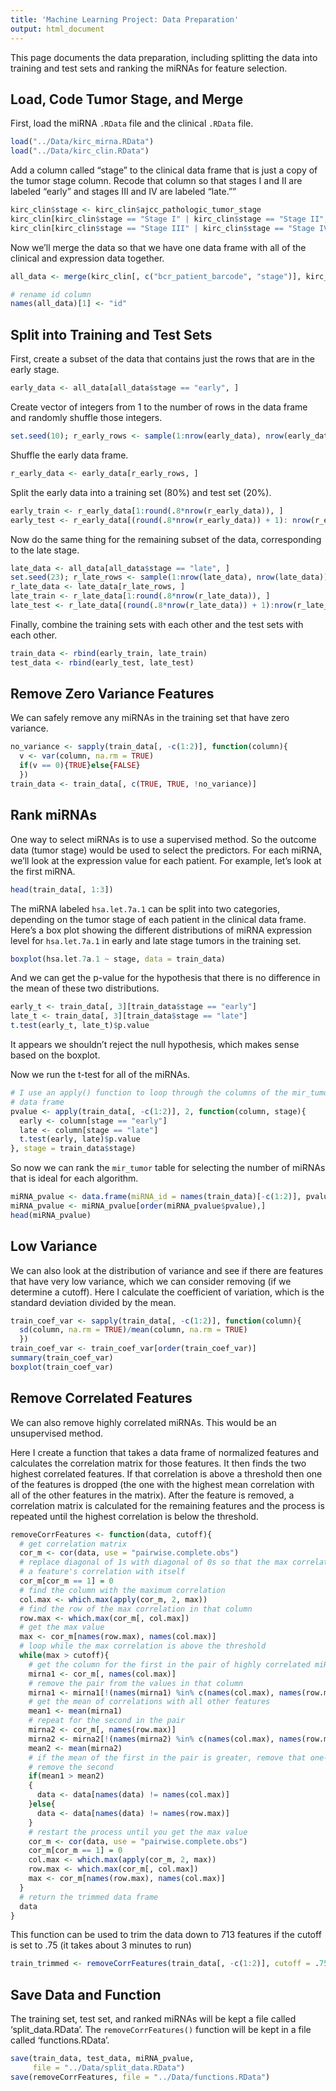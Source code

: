 ```yaml
---
title: 'Machine Learning Project: Data Preparation'
output: html_document
---
```


This page documents the data preparation, including splitting the data
into training and test sets and ranking the miRNAs for feature selection.

## Load, Code Tumor Stage, and Merge

First, load the miRNA `.RData` file and the clinical `.RData` file.

```r
load("../Data/kirc_mirna.RData")
load("../Data/kirc_clin.RData")
```

Add a column called "stage" to the clinical data frame that is just a copy of the 
tumor stage column. Recode that column so that stages I and II are labeled
"early" and stages III and IV are labeled "late.""

```r
kirc_clin$stage <- kirc_clin$ajcc_pathologic_tumor_stage
kirc_clin[kirc_clin$stage == "Stage I" | kirc_clin$stage == "Stage II", "stage"] <- "early"
kirc_clin[kirc_clin$stage == "Stage III" | kirc_clin$stage == "Stage IV", "stage"] <- "late"
```

Now we'll merge the data so that we have one data frame with all of the clinical and expression data together.

```r
all_data <- merge(kirc_clin[, c("bcr_patient_barcode", "stage")], kirc_mirna)

# rename id column
names(all_data)[1] <- "id"
```

## Split into Training and Test Sets

First, create a subset of the data that contains just the rows that are in the early stage.

```r
early_data <- all_data[all_data$stage == "early", ]
```

Create vector of integers from 1 to the number of rows in the data frame and randomly
shuffle those integers.

```r
set.seed(10); r_early_rows <- sample(1:nrow(early_data), nrow(early_data))
```

Shuffle the early data frame.

```r
r_early_data <- early_data[r_early_rows, ]
```

Split the early data into a training set (80%) and test set (20%).

```r
early_train <- r_early_data[1:round(.8*nrow(r_early_data)), ]
early_test <- r_early_data[(round(.8*nrow(r_early_data)) + 1): nrow(r_early_data), ]
```

Now do the same thing for the remaining subset of the data, corresponding to the late stage.

```r
late_data <- all_data[all_data$stage == "late", ]
set.seed(23); r_late_rows <- sample(1:nrow(late_data), nrow(late_data))
r_late_data <- late_data[r_late_rows, ]
late_train <- r_late_data[1:round(.8*nrow(r_late_data)), ]
late_test <- r_late_data[(round(.8*nrow(r_late_data)) + 1):nrow(r_late_data), ]
```

Finally, combine the training sets with each other and the test sets with each other.

```r
train_data <- rbind(early_train, late_train)
test_data <- rbind(early_test, late_test)
```

## Remove Zero Variance Features

We can safely remove any miRNAs in the training set that have zero variance.

```r
no_variance <- sapply(train_data[, -c(1:2)], function(column){
  v <- var(column, na.rm = TRUE)
  if(v == 0){TRUE}else{FALSE}
  })
train_data <- train_data[, c(TRUE, TRUE, !no_variance)]
```

## Rank miRNAs

One way to select miRNAs is to use a supervised method. So the outcome data (tumor stage) would be used to select the predictors. For each miRNA, we'll look at the expression value for each patient. For example, let's look at the first miRNA.

```r
head(train_data[, 1:3])
```

The miRNA labeled `hsa.let.7a.1` can be split into two categories, depending on the tumor stage
of each patient in the clinical data frame. Here's a box plot showing the different distributions
of miRNA expression level for `hsa.let.7a.1` in early and late stage tumors in the training set.

```r
boxplot(hsa.let.7a.1 ~ stage, data = train_data)
```

And we can get the p-value for the hypothesis that there is no difference in the mean
of these two distributions.

```r
early_t <- train_data[, 3][train_data$stage == "early"]
late_t <- train_data[, 3][train_data$stage == "late"]
t.test(early_t, late_t)$p.value
```

It appears we shouldn't reject the null hypothesis, which makes sense based on the boxplot.

Now we run the t-test for all of the miRNAs.

```r
# I use an apply() function to loop through the columns of the mir_tumor
# data frame
pvalue <- apply(train_data[, -c(1:2)], 2, function(column, stage){
  early <- column[stage == "early"]
  late <- column[stage == "late"]
  t.test(early, late)$p.value
}, stage = train_data$stage)
```

So now we can rank the `mir_tumor` table for selecting the number of miRNAs that is ideal for
each algorithm.

```r
miRNA_pvalue <- data.frame(miRNA_id = names(train_data)[-c(1:2)], pvalue, stringsAsFactors = FALSE)
miRNA_pvalue <- miRNA_pvalue[order(miRNA_pvalue$pvalue),]
head(miRNA_pvalue)
```

## Low Variance

We can also look at the distribution of variance and see if there are features that have very low variance, which we
can consider removing (if we determine a cutoff). Here I calculate the coefficient of variation, which is the standard deviation divided by the mean.


```r
train_coef_var <- sapply(train_data[, -c(1:2)], function(column){
  sd(column, na.rm = TRUE)/mean(column, na.rm = TRUE)
  })
train_coef_var <- train_coef_var[order(train_coef_var)]
summary(train_coef_var)
boxplot(train_coef_var)
```

## Remove Correlated Features

We can also remove highly correlated miRNAs. This would be an unsupervised method. 

Here I create a function that takes a data frame of normalized features and calculates the correlation
matrix for those features. It then finds the two highest correlated features. If that correlation is above a threshold
then one of the features is dropped (the one with the highest mean correlation with all of the other features
in the matrix). After the feature is removed, a correlation matrix is calculated for the remaining features and the 
process is repeated until the highest correlation is below the threshold.

```r
removeCorrFeatures <- function(data, cutoff){ 
  # get correlation matrix
  cor_m <- cor(data, use = "pairwise.complete.obs")
  # replace diagonal of 1s with diagonal of 0s so that the max correlation isn't
  # a feature's correlation with itself
  cor_m[cor_m == 1] = 0
  # find the column with the maximum correlation
  col.max <- which.max(apply(cor_m, 2, max))
  # find the row of the max correlation in that column
  row.max <- which.max(cor_m[, col.max])
  # get the max value
  max <- cor_m[names(row.max), names(col.max)]
  # loop while the max correlation is above the threshold
  while(max > cutoff){
    # get the column for the first in the pair of highly correlated miRNAs
    mirna1 <- cor_m[, names(col.max)]
    # remove the pair from the values in that column
    mirna1 <- mirna1[!(names(mirna1) %in% c(names(col.max), names(row.max)))]
    # get the mean of correlations with all other features
    mean1 <- mean(mirna1)
    # repeat for the second in the pair
    mirna2 <- cor_m[, names(row.max)]
    mirna2 <- mirna2[!(names(mirna2) %in% c(names(col.max), names(row.max)))]
    mean2 <- mean(mirna2)
    # if the mean of the first in the pair is greater, remove that one--otherwise
    # remove the second
    if(mean1 > mean2)
    {
      data <- data[names(data) != names(col.max)]
    }else{
      data <- data[names(data) != names(row.max)]
    }
    # restart the process until you get the max value
    cor_m <- cor(data, use = "pairwise.complete.obs")
    cor_m[cor_m == 1] = 0
    col.max <- which.max(apply(cor_m, 2, max))
    row.max <- which.max(cor_m[, col.max])
    max <- cor_m[names(row.max), names(col.max)]
  }
  # return the trimmed data frame
  data
}

```

This function can be used to trim the data down to 713 features if the cutoff is set to .75 (it takes about 3 minutes
to run)

```r
train_trimmed <- removeCorrFeatures(train_data[, -c(1:2)], cutoff = .75)
```

## Save Data and Function

The training set, test set, and ranked miRNAs will be kept a file called 'split_data.RData'. The `removeCorrFeatures()` function will be kept in a file called 'functions.RData'.

```r
save(train_data, test_data, miRNA_pvalue, 
     file = "../Data/split_data.RData")
save(removeCorrFeatures, file = "../Data/functions.RData")
```
